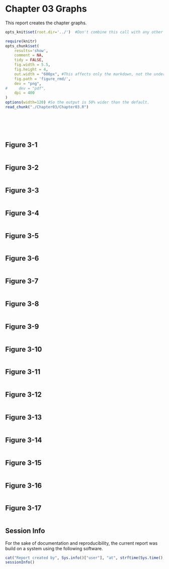 Chapter 03 Graphs
=================================================
This report creates the chapter graphs.

<!--  Set the working directory to the repository's base directory; this assumes the report is nested inside of only one directory.-->
```r
opts_knit$set(root.dir='../')  #Don't combine this call with any other chunk -espeically one that uses file paths.
```

<!-- Set the report-wide options, and point to the external code file. -->
```r
require(knitr)
opts_chunk$set(
    results='show', 
    comment = NA, 
    tidy = FALSE,
    fig.width = 5.5, 
    fig.height = 4, 
    out.width = "600px", #This affects only the markdown, not the underlying png file.  The height will be scaled appropriately.
    fig.path = 'figure_rmd/',     
    dev = "png",
#     dev = "pdf",
    dpi = 400
)
options(width=120) #So the output is 50% wider than the default.
read_chunk("./Chapter03/Chapter03.R") 
```
<!-- Load the packages.  Suppress the output when loading packages. --> 
```r
```

<!-- Load any Global functions and variables declared in the R file.  Suppress the output. --> 
```r
```

<!-- Declare any global functions specific to a Rmd output.  Suppress the output. --> 
```r
```

<!-- Load the datasets.   -->
```r
```

<!-- Tweak the datasets.   -->
```r
```

## Figure 3-1
```r
```

## Figure 3-2
```r
```

## Figure 3-3
```r
```

## Figure 3-4
```r
```

## Figure 3-5
```r
```

## Figure 3-6
```r
```

## Figure 3-7
```r
```

## Figure 3-8
```r
```

## Figure 3-9
```r
```

## Figure 3-10
```r
```

## Figure 3-11
```r
```

## Figure 3-12
```r
```

## Figure 3-13
```r
```

## Figure 3-14
```r
```

## Figure 3-15
```r
```

## Figure 3-16
```r
```

## Figure 3-17
```r
```

## Session Info
For the sake of documentation and reproducibility, the current report was build on a system using the following software.

```r
cat("Report created by", Sys.info()["user"], "at", strftime(Sys.time(), "%F, %T %z"))
sessionInfo()
```

